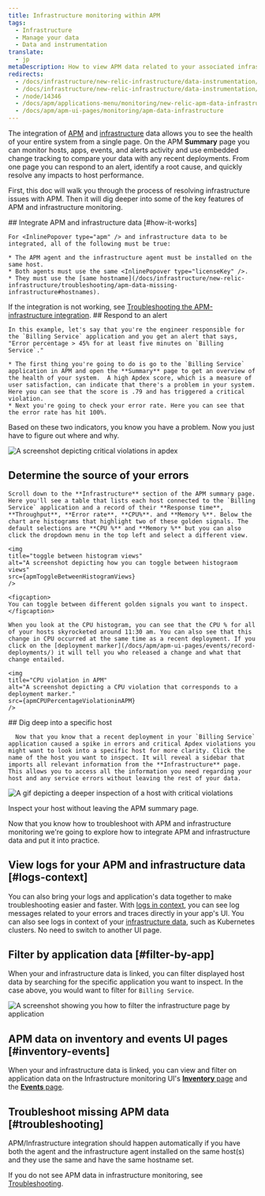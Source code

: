 ```yaml
---
title: Infrastructure monitoring within APM 
tags:
  - Infrastructure
  - Manage your data
  - Data and instrumentation
translate:
  - jp
metaDescription: How to view APM data related to your associated infrastructure data in New Relic.
redirects:
  - /docs/infrastructure/new-relic-infrastructure/data-instrumentation/infra-apm-overview
  - /docs/infrastructure/new-relic-infrastructure/data-instrumentation/new-relic-apm-data-infrastructure
  - /node/14346
  - /docs/apm/applications-menu/monitoring/new-relic-apm-data-infrastructure
  - /docs/apm/apm-ui-pages/monitoring/apm-data-infrastructure
---
```







The integration of [APM](/docs/apm/new-relic-apm/getting-started/welcome-new-relic-apm) and [infrastructure](/docs/infrastructure/new-relic-infrastructure/getting-started/welcome-new-relic-infrastructure) data allows you to see the health of your entire system from a single page. On the APM **Summary** page you can monitor hosts, apps, events, and alerts activity and use embedded change tracking to compare your data with any recent deployments. From one page you can respond to an alert, identify a root cause, and quickly resolve any impacts to host performance. 

First, this doc will walk you through the process of resolving infrastructure issues with APM. Then it will dig deeper into some of the key features of APM and infrastructure monitoring. 

<Steps>
  <Step>
    ## Integrate APM and infrastructure data [#how-it-works]

    For <InlinePopover type="apm" /> and infrastructure data to be integrated, all of the following must be true:

    * The APM agent and the infrastructure agent must be installed on the same host.
    * Both agents must use the same <InlinePopover type="licenseKey" />.
    * They must use the [same hostname](/docs/infrastructure/new-relic-infrastructure/troubleshooting/apm-data-missing-infrastructure#hostnames).

If the integration is not working, see [Troubleshooting the APM-infrastructure integration](/docs/infrastructure/new-relic-infrastructure/troubleshooting/apm-data-missing-infrastructure).
    </Step>
    <Step>
    ## Respond to an alert

    In this example, let's say that you're the engineer responsible for the `Billing Service` application and you get an alert that says, "Error percentage > 45% for at least five minutes on `Billing Service`." 
    
    * The first thing you're going to do is go to the `Billing Service` application in APM and open the **Summary** page to get an overview of the health of your system.  A high Apdex score, which is a measure of user satisfaction, can indicate that there's a problem in your system. Here you can see that the score is .79 and has triggered a critical violation. 
    * Next you're going to check your error rate. Here you can see that the error rate has hit 100%. 

Based on these two indicators, you know you have a problem. Now you just have to figure out where and why.  


  <img
    title="Apdex violations"
    alt="A screenshot depicting critical violations in apdex"
    src={apmCriticalViolationsinApdex}
    />
    </Step>
    <Step>
   ## Determine the source of your errors

    Scroll down to the **Infrastructure** section of the APM summary page. Here you'll see a table that lists each host connected to the `Billing Service` application and a record of their **Response time**, **Throughput**, **Error rate**, **CPU%**. and **Memory %**. Below the chart are histograms that highlight two of these golden signals. The default selections are **CPU %** and **Memory %** but you can also click the dropdown menu in the top left and select a different view.

    <img
    title="toggle between histogram views"
    alt="A screenshot depicting how you can toggle between histograom views"
    src={apmToggleBetweenHistogramViews}
    />

    <figcaption>
    You can toggle between different golden signals you want to inspect. 
    </figcaption>

    When you look at the CPU histogram, you can see that the CPU % for all of your hosts skyrocketed around 11:30 am. You can also see that this change in CPU occurred at the same time as a recent deployment. If you click on the [deployment marker](/docs/apm/apm-ui-pages/events/record-deployments/) it will tell you who released a change and what that change entailed. 

    <img
    title="CPU violation in APM"
    alt="A screenshot depicting a CPU violation that corresponds to a deployment marker."
    src={apmCPUPercentageViolationinAPM}
    />
  </Step>
    <Step>
     ## Dig deep into a specific host
      
      Now that you know that a recent deployment in your `Billing Service` application caused a spike in errors and critical Apdex violations you might want to look into a specific host for more clarity. Click the name of the host you want to inspect. It will reveal a sidebar that imports all relevant information from the **Infrastructure** page. This allows you to access all the information you need regarding your host and any service errors without leaving the rest of your data. 

  <img
    title="host with critical violations"
    alt="A gif depicting a deeper inspection of a host with critical violations"
    src={apmExploringaSpecificHostinAPM}
  />

  <figcaption>
    Inspect your host without leaving the APM summary page. 
  </figcaption>
  </Step>
</Steps>

Now that you know how to troubleshoot with APM and infrastructure monitoring we're going to explore how to integrate APM and infrastructure data and put it into practice. 

## View logs for your APM and infrastructure data [#logs-context]

You can also bring your logs and application's data together to make troubleshooting easier and faster. With [logs in context](/docs/logs/logs-context/configure-logs-context-apm-agents/), you can see log messages related to your errors and traces directly in your app's UI. You can also see logs in context of your [infrastructure data](/docs/logs/forward-logs/forward-your-logs-using-infrastructure-agent/), such as Kubernetes clusters. No need to switch to another UI page.

## Filter by application data [#filter-by-app]

When your <InlinePopover type="apm" /> and infrastructure data is linked, you can filter displayed host data by searching for the specific application you want to inspect. In the case above, you would want to filter for `Billing Service`.

<img
    title="filter by application"
    alt="A screenshot showing you how to filter the infrastructure page by application"
    src={apmFilterbyApplication}
/>

## APM data on inventory and events UI pages [#inventory-events]

When your <InlinePopover type="apm" /> and infrastructure data is linked, you can view and filter on application data on the Infrastructure monitoring UI's [**Inventory** page](/docs/infrastructure/new-relic-infrastructure/infrastructure-ui-pages/infrastructure-inventory-page-search-your-entire-infrastructure) and the [**Events** page](/docs/infrastructure/new-relic-infrastructure/infrastructure-ui-pages/infrastructure-events-page-live-feed-every-agent).

## Troubleshoot missing APM data [#troubleshooting]

APM/Infrastructure integration should happen automatically if you have both the <InlinePopover type="apm" /> agent and the infrastructure agent installed on the same host(s) and they use the same <InlinePopover type="licenseKey" /> and have the same hostname set. 

If you do not see APM data in infrastructure monitoring, see [Troubleshooting](/docs/infrastructure/new-relic-infrastructure/troubleshooting/troubleshooting-apm-data-not-infrastructure).

